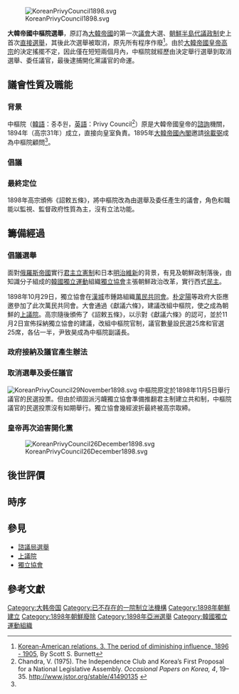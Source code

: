 {{Infobox election	
| election_name = 大韓帝國中樞院選舉	
| country = Korean Empire	
| type = parliamentary	
| vote_type = Popular	
| ongoing = no
| previous_election = 	
| previous_year = 
| election_date = 已取消<br/><small>原定：1898年11月5日</small>	
| turnout       = 0%	
| next_election = 1919年4月大韓民國臨時議政院選舉<!-- 大韓民國臨時政府 -->
| next_year = 1919	
| seats_for_election = 共選出25個民選議席	
| majority_seats = 26	
| opinion_polls = 	
| image1 = [[File:HongJongU.JPG|150x150px]]	
| colour1 = 0047A0
| leader1 = {{link-ko|洪鍾宇|홍종우}}	
| party1 = {{link-ko|皇國協會|황국협회}}	
| alliance1 = [[事大黨|事大黨]]
| leaders_seat1 = 	''（沒有參選）''
| last_election1 = 	
| seats_before1 = 0	
| seats1 = 	
| seat_change1 = 	
| popular_vote1 = 	
| percentage1 = 	
| swing1 = 	
| image2 = [[File:1892_Yun_Chi-ho_student_at_Emory_Universitys.png|150x150px]]
| colour2 = CD2E3A	
| leader2 = [[尹致昊|尹致昊]]
| party2 = [[獨立協會|獨立協會]]
| alliance2 = [[開化黨|開化黨]]
| leaders_seat2 = [[委任議席|官選議官]]
| last_election2 =  
| seats_before2 = 1
| seats2 = 
| seat_change2 = 
| popular_vote2 = 
| percentage2 =
| swing2 = 
<!-- map -->
| map_image         = [[File:Eight_provinces_of_Korea.svg|lang=zh]]
| map_size          = 
| map_alt           = [[File:KoreanPrivyCouncil1898.svg|lang=zh]]
| map               = 
| map_caption       = {{colorbox|#FFFFD0}} 淺黃色的[[朝鮮八道|道]]為沒有選出議官之[[道_(行政區劃)|道份]]<br>{{colorbox|#CD2E3A}} 紅色的道為開化黨領先之道份<br>{{colorbox|#0047A0}} 藍色的道為事大黨領先之道份
| title = [[大韓帝國內閣總理大臣列表|內閣總理大臣]]
| before_election = [[尹容善|尹容善]]
| before_party = [[無黨籍|無黨籍]]
| after_election = [[趙秉世|趙秉世]]
| after_party = [[無黨籍|無黨籍]]
| previous_mps = 
| elected_mps = 
}}
[[File:KoreanPrivyCouncil1898.svg|thumb]]

'''大韓帝國中樞院選舉'''，原訂為[[大韓帝國|大韓帝國]]的第一次[[議會|議會]]大選、[[朝鮮半島|朝鮮半島]][[代議政制|代議政制]]史上首次[[直接選舉|直接選舉]]，其後此次{{link-ko|中樞院|중추원 (대한제국)}}選舉被取消，原先所有程序作廢<ref>[https://books.google.co.jp/books?id=7dHobOGKUIEC&pg=PA295&source=gbs_selected_pages&cad=2#v=onepage&q&f=false Korean-American relations. 3. The period of diminishing influence, 1896 - 1905], By Scott S. Burnett</ref>。由於[[大韓帝國皇帝|大韓帝國皇帝]][[高宗|高宗]]的決定搖擺不定，因此僅在短短兩個月內，中樞院就經歷由決定舉行選舉到取消選舉、委任議官，最後逮捕開化黨議官的命運。

==議會性質及職能==
===背景===
中樞院（[[韓語|韓語]]：중추원，[[英語|英語]]：Privy Council<ref name = "Chandra">Chandra, V. (1975). The Independence Club and Korea’s First Proposal for a National Legislative Assembly. ''Occasional Papers on Korea, 4'', 19–35. http://www.jstor.org/stable/41490135 {{Wayback|url=http://www.jstor.org/stable/41490135 |date=20220123121059 }}</ref>）原是大韓帝國皇帝的[[諮詢|諮詢]]機關，1894年（高宗31年）成立，直接向皇室負責。1895年[[大韓帝國內閣|大韓帝國內閣]]邀請[[徐載弼|徐載弼]]成為中樞院顧問<ref name = "Chandra" />。

===倡議===

===最終定位===
1898年高宗頒佈《詔敕五條》，將中樞院改為由選舉及委任產生的議會，角色和職能以監視、監督政府性質為主，沒有立法功能{{r|政體論}}。

==籌備經過==
===倡議選舉===
面對[[俄羅斯帝國|俄羅斯帝國]]實行[[君主立憲制|君主立憲制]]和日本[[明治維新|明治維新]]的背景，有見及朝鮮政制落後，由知識分子組成的[[韓國獨立運動|韓國獨立運動]]組織[[獨立協會|獨立協會]]主張朝鮮政治改革，實行西式[[民主|民主]]。

1898年10月29日，獨立協會在[[漢城|漢城]]市鍾路組織[[萬民共同會|萬民共同會]]。[[朴定陽|朴定陽]]等政府大臣應邀參加了此次萬民共同會。大會通過《獻議六條》，建議改組中樞院，使之成為朝鮮的[[上議院|上議院]]。高宗隨後頒佈了《詔敕五條》，以示對《獻議六條》的認可，並於11月2日宣佈採納獨立協會的建議，改組中樞院官制，議官數量設民選25席和官選25席，各佔一半，尹致昊成為中樞院副議長{{r|政體論|独立|BK}}。

===政府接納及議官產生辦法===

===取消選舉及委任議官===
[[File:KoreanPrivyCouncil29November1898.svg|thumb]]
中樞院原定於1898年11月5日舉行議官的民選投票。但由於頑固派污衊獨立協會準備推翻君主制建立共和制，中樞院議官的民選投票沒有如期舉行。獨立協會幾經波折最終被高宗取締{{r|独立|张若谷}}。

===皇帝再次迫害開化黨===
[[File:KoreanPrivyCouncil26December1898.svg|thumb]]

==後世評價==

==時序==

==參見==
*[[諮議局選舉|諮議局選舉]]
*[[上議院|上議院]]
*[[獨立協會|獨立協會]]

==參考文獻==
{{Reflist|refs=
<ref name=政體論>[https://mocfile.moc.gov.tw/files/201907/9f74f727-ed01-4a4a-ab2a-1a684852ff64.pdf 「文明談論」、獨立協會的「政體論」及李善得的「專制論」] {{Wayback|url=https://mocfile.moc.gov.tw/files/201907/9f74f727-ed01-4a4a-ab2a-1a684852ff64.pdf |date=20210909071810 }}，金賢淑著，林文玉譯</ref>
<ref name=BK>{{cite web  |url=http://ap6.pccu.edu.tw/Encyclopedia/data.asp?id=4713  |title=獨立協會  |publisher=中華百科全書  |accessdate=2018-12-05  |archive-date=2018-12-07  |archive-url=https://web.archive.org/web/20181207141657/http://ap6.pccu.edu.tw/Encyclopedia/data.asp?id=4713  |dead-url=no  }}</ref>
<ref name="独立">{{cite web  |url=https://terms.naver.com/entry.nhn?docId=543878&cid=46623&categoryId=46623  |title=독립협회  |publisher=한국민족문화대백과  |accessdate=2018-12-10 |language=ko }}</ref>
<ref name="张若谷">{{cite journal |title=浅析独立协会失败原因 |author=张若谷 | coauthors = |journal=《云南社会主义学院学报》 |date=2013年03期 }}</ref>
}}
{{Reflist}}
{{大韓帝國}}
[[Category:大韩帝国|Category:大韩帝国]]
[[Category:已不存在的一院制立法機構|Category:已不存在的一院制立法機構]]
[[Category:1898年朝鮮建立|Category:1898年朝鮮建立]]
[[Category:1898年朝鮮廢除|Category:1898年朝鮮廢除]]
[[Category:1898年亞洲選舉|Category:1898年亞洲選舉]]
[[Category:韓國獨立運動組織|Category:韓國獨立運動組織]]